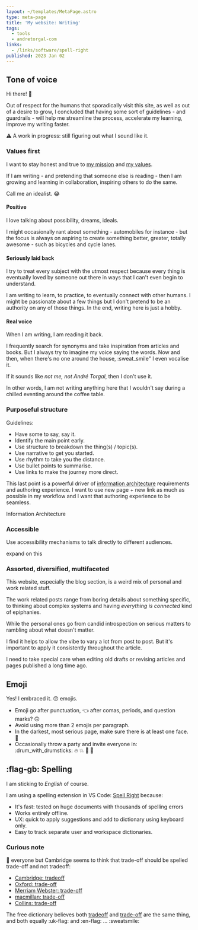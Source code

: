 ```yaml
---
layout: ~/templates/MetaPage.astro
type: meta-page
title: 'My website: Writing'
tags:
  - tools
  - andretorgal-com
links:
  - /links/software/spell-right
published: 2023 Jan 02
---
```


## Tone of voice

Hi there! :wave:

Out of respect for the humans that sporadically visit this site, as well as out of a desire to grow, I concluded that having some sort of guidelines - and guardrails - will help me streamline the process, accelerate my learning, improve my writing faster.

:warning: A work in progress: still figuring out what I sound like it.

### Values first

I want to stay honest and true to [my mission](/about/work#mission) and [my values](/about/work#values).

If I am writing - and pretending that someone else is reading - then I am growing and learning in collaboration, inspiring others to do the same.

Call me an idealist. :joy:

#### Positive

I love talking about possibility, dreams, ideals.

I might occasionally rant about something - automobiles for instance - but the focus is always on aspiring to create something better, greater, totally awesome - such as bicycles and cycle lanes.

#### Seriously laid back

I try to treat every subject with the utmost respect because every thing is eventually loved by someone out there in ways that I can't even begin to understand.

I am writing to learn, to practice, to eventually connect with other humans. I might be passionate about a few things but I don't pretend to be an authority on any of those things. In the end, writing here is just a hobby.

#### Real voice

When I am writing, I am reading it back.

I frequently search for synonyms and take inspiration from articles and books. But I always try to imagine my voice saying the words. Now and then, when there's no one around the house, :sweat_smile" I even vocalise it.

If it sounds like _not me, not André Torgal_, then I don't use it.

In other words, I am not writing anything here that I wouldn't say during a chilled eventing around the coffee table.

### Purposeful structure

Guidelines:

- Have some to say, say it.
- Identify the main point early.
- Use structure to breakdown the thing(s) / topic(s).
- Use narrative to get you started.
- Use rhythm to take you the distance.
- Use bullet points to summarise.
- Use links to make the journey more direct.

This last point is a powerful driver of [information architecture](./information-architecture) requirements and authoring experience. I want to use new page + new link as much as possible in my workflow and I want that authoring experience to be seamless.

<Todo>Information Architecture</Todo>

### Accessible

Use accessibility mechanisms to talk directly to different audiences.

<Todo>expand on this</Todo>

### Assorted, diversified, multifaceted

This website, especially the blog section, is a weird mix of personal and work related stuff.

The work related posts range from boring details about something specific, to thinking about complex systems and having _everything is connected_ kind of epiphanies.

While the personal ones go from candid introspection on serious matters to rambling about what doesn't matter.

I find it helps to allow the vibe to vary a lot from post to post. But it's important to apply it consistently throughout the article.

I need to take special care when editing old drafts or revising articles and pages published a long time ago.

## Emoji

Yes! I embraced it. :kissing_closed_eyes: emojis.

- Emoji go after punctuation, :point_left: after comas, periods, and question marks? :upside_down_face:
- Avoid using more than 2 emojis per paragraph.
- In the darkest, most serious page, make sure there is at least one face. :grimacing:
- Occasionally throw a party and invite everyone in: :drum_with_drumsticks: :fire: :boom: :dragon: :japanese_goblin:

## :flag-gb: Spelling

I am sticking to _English_ of course.

I am using a spelling extension in VS Code: [Spell Right](https://marketplace.visualstudio.com/items?itemName=ban.spellright) because:

- It's fast: tested on huge documents with thousands of spelling errors
- Works entirely offline.
- UX: quick to apply suggestions and add to dictionary using keyboard only.
- Easy to track separate user and workspace dictionaries.

### Curious note

:exploding_head: everyone but Cambridge seems to think that trade-off should be spelled trade-off and not tradeoff:

- [Cambridge: tradeoff](https://dictionary.cambridge.org/dictionary/english/trade-off)
- [Oxford: trade-off](https://www.oxfordlearnersdictionaries.com/definition/english/trade-off_2?q=tradeoff)
- [Merriam Webster: trade-off](https://www.merriam-webster.com/dictionary/trade-off)
- [macmillan: trade-off](https://www.macmillandictionary.com/dictionary/british/trade-off_2)
- [Collins: trade-off](https://www.collinsdictionary.com/dictionary/english/trade-off)

The free dictionary believes both [tradeoff](https://www.thefreedictionary.com/tradeoff) and [trade-off](https://www.thefreedictionary.com/trade-off) are the same thing, and both equally :uk-flag: and :en-flag: ... :sweatsmile:
